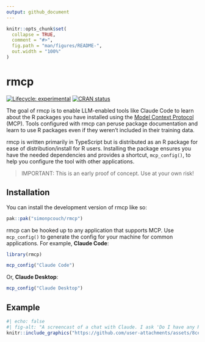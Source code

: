 ```yaml
---
output: github_document
---
```


<!-- README.md is generated from README.Rmd. Please edit that file -->

```r
knitr::opts_chunk$set(
  collapse = TRUE,
  comment = "#>",
  fig.path = "man/figures/README-",
  out.width = "100%"
)
```

# rmcp

<!-- badges: start -->
[![Lifecycle: experimental](https://img.shields.io/badge/lifecycle-experimental-orange.svg)](https://lifecycle.r-lib.org/articles/stages.html#experimental)
[![CRAN status](https://www.r-pkg.org/badges/version/rmcp)](https://CRAN.R-project.org/package=rmcp)
<!-- badges: end -->

The goal of rmcp is to enable LLM-enabled tools like Claude Code to learn about the R packages you have installed using the [Model Context Protocol](https://modelcontextprotocol.io/) (MCP). Tools configured with rmcp can peruse package documentation and learn to use R packages even if they weren't included in their training data.

rmcp is written primarily in TypeScript but is distributed as an R package for ease of distribution/install for R users. Installing the package ensures you have the needed dependencies and provides a shortcut, `mcp_config()`, to help you configure the tool with other applications.

> IMPORTANT:
> This is an early proof of concept. Use at your own risk!

## Installation

You can install the development version of rmcp like so:

```r
pak::pak("simonpcouch/rmcp")
```

rmcp can be hooked up to any application that supports MCP. Use `mcp_config()` to generate the config for your machine for common applications. For example, **Claude Code**:

```r
library(rmcp)

mcp_config("Claude Code")
```

Or, **Claude Desktop**:

```r
mcp_config("Claude Desktop")
```

## Example

```r
#| echo: false
#| fig-alt: "A screencast of a chat with Claude. I ask 'Do I have any R packages installed with the word flights in the name?' and, after searching through the documentation of my currently installed R packages, Claude mentions two that I have installed."
knitr::include_graphics("https://github.com/user-attachments/assets/8cefbc28-f046-4dfa-af63-b8eb85bb16b0")
```
